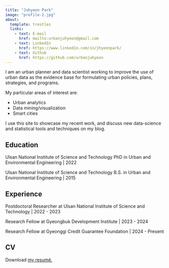 ```yaml
---
title: "Juhyeon Park"
image: "profile-2.jpg"
about:
  template: trestles
  links:
    - text: E-mail
      href: mailto:urbanjuhyeon@gmail.com
    - text: LinkedIn
      href: https://www.linkedin.com/in/jhyeonpark/
    - text: Github
      href: https://github.com/urbanjuhyeon
---
```


::: {#hero-heading}
I am an urban planner and data scientist working to improve the use of urban data as the evidence base for formulating urban policies, plans, strategies, and programs.

My particular areas of interest are:

-   Urban analytics
-   Data mining/visualization
-   Smart cities

I use this site to showcase my recent work, and discuss new data-science and statistical tools and techniques on my blog.

## Education

Ulsan National Institute of Science and Technology PhD in Urban and Environmental Engineering \| 2022

Ulsan National Institute of Science and Technology B.S. in Urban and Environmental Engineering \| 2015

## Experience

Postdoctoral Researcher at Ulsan National Institute of Science and Technology \| 2022 - 2023

Research Fellow at Gyeongbuk Development Institute \| 2023 - 2024

Research Fellow at Gyeonggi Credit Guarantee Foundation \| 2024 - Present

## CV

Download [my resumé.](cv_jhyeon_v3.pdf)
:::

